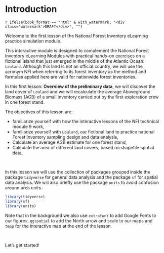 
\newpage

# Introduction {-}

`r ifelse(book_format == "html" & with_watermark, "<div class='watermark'>DRAFT</div>", "")`

<txt-green>Welcome to the first lesson</txt-green> of the National Forest Inventory eLearning practice simulation module.

This interactive module is designed to complement the National Forest Inventory eLearning Modules with practical hands-on exercises on a fictional island that just emerged in the middle of the Atlantic Ocean: `Louland`. Although this land is not an official country, we will use the acronym NFI when referring to its forest inventory as the method and formulas applied here are valid for nationwide forest inventories.

In this first lesson: **Overview of the preliminary data**, we will discover the land cover of `Louland` and we will recalculate the average Aboveground Biomass (AGB) of a small inventory carried out by the first exploration crew in one forest stand. 

The objectives of this lesson are:

- familiarize yourself with how the interactive lessons of the NFI technical module 9 work,
- familiarize yourself with `Louland`, our fictional land to practice national Forest Inventory sampling design and data analysis,
- Calculate an average AGB estimate for one forest stand,
- Calculate the area of different land covers, based on shapefile spatial data.

\ 

In this lesson we will use the collection of packages grouped inside the package `tidyverse` for general data analysis and the package `sf` for spatial data analysis. We will also briefly use the package `units` to avoid confusion around area units.

```r

library(tidyverse)
library(sf)
library(units)

```

Note that in the background we also use `extrafont` to add Google Fonts to our figures, `ggspatial` to add the North arrow and scale to our maps and `tmap` for the interactive map at the end of the lesson.

\  

<txt-green>Let's get started!</txt-green>



